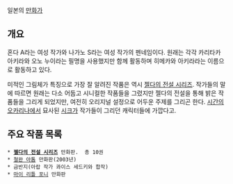 일본의 [[만화가]]

== 개요 ==
혼다 A라는 여성 작가와 나가노 S라는 여성 작가의 펜네임이다.  원래는 각각 카리타카 아키라와 오노 누이라는 필명을 사용했지만 함께 활동하며 히메카와 아키라라는 이름으로 활동하고 있다.  

미적인 그림체가 특징으로 가장 잘 알려진 작품은 역시 [[젤다의 전설 시리즈]].  작가들의 말에 따르면 원래는 다소 어둡고 시니컬한 작품들을 그렸지만 젤다의 전설을 통해 밝은 작품들을 그리게 되었지만, 여전히 오리지널 설정으로 어두운 주제를 그리곤 한다.  [[시간의 오카리나]]에서 묘사된 [[시크]]가 작가들이 그리던 캐릭터들에 가깝다고.

== 주요 작품 목록 ==
 * '''[[젤다의 전설 시리즈]]''' 만화판.  총 10권
 * [[철완 아톰]] 만화판(2003년)
 * 금반지(아랍 작가 콰이스 세드키와 합작)
 * [[마이 리틀 포니]] 만화판
